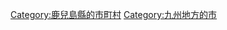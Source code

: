 {{Commonscat|Hioki, Kagoshima}}
{{Catmore}}

{{DEFAULTSORT:Hioki-shi}}
[[Category:鹿兒島縣的市町村|Category:鹿兒島縣的市町村]]
[[Category:九州地方的市|Category:九州地方的市]]
